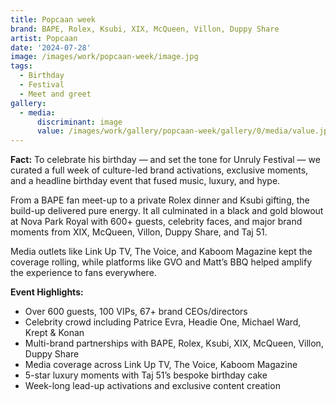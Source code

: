 ```yaml
---
title: Popcaan week
brand: BAPE, Rolex, Ksubi, XIX, McQueen, Villon, Duppy Share
artist: Popcaan
date: '2024-07-28'
image: /images/work/popcaan-week/image.jpg
tags:
  - Birthday
  - Festival
  - Meet and greet
gallery:
  - media:
      discriminant: image
      value: /images/work/gallery/popcaan-week/gallery/0/media/value.jpg
---
```

**Fact:** To celebrate his birthday — and set the tone for Unruly Festival — we curated a full week of culture-led brand activations, exclusive moments, and a headline birthday event that fused music, luxury, and hype.

From a BAPE fan meet-up to a private Rolex dinner and Ksubi gifting, the build-up delivered pure energy. It all culminated in a black and gold blowout at Nova Park Royal with 600+ guests, celebrity faces, and major brand moments from XIX, McQueen, Villon, Duppy Share, and Taj 51.

Media outlets like Link Up TV, The Voice, and Kaboom Magazine kept the coverage rolling, while platforms like GVO and Matt’s BBQ helped amplify the experience to fans everywhere.

**Event Highlights:**

* Over 600 guests, 100 VIPs, 67+ brand CEOs/directors
* Celebrity crowd including Patrice Evra, Headie One, Michael Ward, Krept & Konan
* Multi-brand partnerships with BAPE, Rolex, Ksubi, XIX, McQueen, Villon, Duppy Share
* Media coverage across Link Up TV, The Voice, Kaboom Magazine
* 5-star luxury moments with Taj 51’s bespoke birthday cake
* Week-long lead-up activations and exclusive content creation
